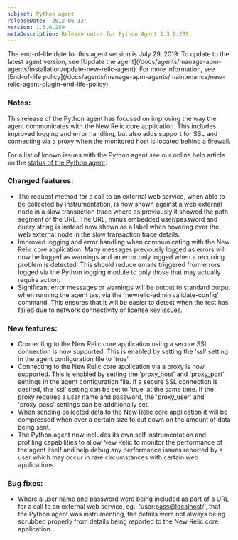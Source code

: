 ```yaml
---
subject: Python agent
releaseDate: '2012-06-12'
version: 1.3.0.289
metaDescription: Release notes for Python Agent 1.3.0.289.
---
```


<Callout variant="important">
  The end-of-life date for this agent version is July 29, 2019. To update to the latest agent version, see [Update the agent](/docs/agents/manage-apm-agents/installation/update-new-relic-agent). For more information, see [End-of-life policy](/docs/agents/manage-apm-agents/maintenance/new-relic-agent-plugin-end-life-policy).
</Callout>

### Notes:

This release of the Python agent has focused on improving the way the agent communicates with the New Relic core application. This includes improved logging and error handling, but also adds support for SSL and connecting via a proxy when the monitored host is located behind a firewall.

For a list of known issues with the Python agent see our online help article on the [status of the Python agent](https://newrelic.com/docs/python/status-of-python-agent).

### Changed features:

* The request method for a call to an external web service, when able to be collected by instrumentation, is now shown against a web external node in a slow transaction trace where as previously it showed the path segment of the URL. The URL, minus embedded user/password and query string is instead now shown as a label when hovering over the web external node in the slow transaction trace details.
* Improved logging and error handling when communicating with the New Relic core application. Many messages previously logged as errors will now be logged as warnings and an error only logged when a recurring problem is detected. This should reduce emails triggered from errors logged via the Python logging module to only those that may actually require action.
* Significant error messages or warnings will be output to standard output when running the agent test via the 'newrelic-admin validate-config' command. This ensures that it will be easier to detect when the test has failed due to network connectivity or license key issues.

### New features:

* Connecting to the New Relic core application using a secure SSL connection is now supported. This is enabled by setting the 'ssl' setting in the agent configuration file to 'true'.
* Connecting to the New Relic core application via a proxy is now supported. This is enabled by setting the 'proxy_host' and 'proxy_port' settings in the agent configuration file. If a secure SSL connection is desired, the 'ssl' setting can be set to 'true' at the same time. If the proxy requires a user name and password, the 'proxy_user' and 'proxy_pass' settings can be additionally set.
* When sending collected data to the New Relic core application it will be compressed when over a certain size to cut down on the amount of data being sent.
* The Python agent now includes its own self instrumentation and profiling capabilities to allow New Relic to monitor the performance of the agent itself and help debug any performance issues reported by a user which may occur in rare circumstances with certain web applications.

### Bug fixes:

* Where a user name and password were being included as part of a URL for a call to an external web service, eg., 'user:[pass@localhost](mailto:pass@localhost)/', that the Python agent was instrumenting, the details were not always being scrubbed properly from details being reported to the New Relic core application.
